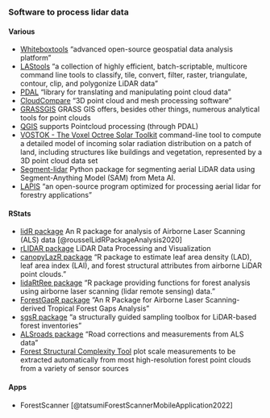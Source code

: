 
### Software to process lidar data

#### Various

- [Whiteboxtools](https://www.whiteboxgeo.com/)
  "advanced open-source geospatial data analysis platform"
- [LAStools](https://rapidlasso.com/lastools/)
  "a collection of highly efficient, batch-scriptable, multicore command line tools to classify, tile, convert, filter, raster, triangulate, contour, clip, and polygonize LiDAR data"
- [PDAL](https://pdal.io/en/latest/)
  "library for translating and manipulating point cloud data"
- [CloudCompare](https://cloudcompare.org/)
  "3D point cloud and mesh processing software"
- [GRASSGIS](https://grasswiki.osgeo.org/wiki/Processing_lidar_and_UAV_point_clouds_in_GRASS_GIS_(workshop_at_FOSS4G_Boston_2017))
  GRASS GIS offers, besides other things, numerous analytical tools for point clouds
- [QGIS](https://www.qgis.org/de/site/)
  supports Pointcloud processing (through PDAL)
- [VOSTOK - The Voxel Octree Solar Toolkit](https://doi.org/10.11588/data/QNA02B)
  command-line tool to compute a detailed model of incoming solar radiation distribution on a patch of land, including structures like buildings and vegetation, represented by a 3D point cloud data set
- [Segment-lidar](https://github.com/hobuinc/segment-lidar)
  Python package for segmenting aerial LiDAR data using Segment-Anything Model (SAM) from Meta AI.
- [LAPIS](https://github.com/jontkane/Lapis)
  "an open-source program optimized for processing aerial lidar for forestry applications" 

#### RStats

- [lidR package](https://github.com/r-lidar/lidR)
  An R package for analysis of Airborne Laser Scanning (ALS) data [@rousselLidRPackageAnalysis2020]
- [rLIDAR package](https://github.com/carlos-alberto-silva/rLiDAR)
  LiDAR Data Processing and Visualization 
- [canopyLazR package](https://github.com/akamoske/canopyLazR)
  "R package to estimate leaf area density (LAD), leaf area index (LAI), and forest structural attributes from airborne LiDAR point clouds."
- [lidaRtRee package](https://gitlab.irstea.fr/jean-matthieu.monnet/lidaRtRee)
  "R package providing functions for forest analysis using airborne laser scanning (lidar remote sensing) data."
- [ForestGapR package](https://github.com/carlos-alberto-silva/ForestGapR)
  "An R Package for Airborne Laser Scanning-derived Tropical Forest Gaps Analysis"
- [sgsR package](https://github.com/tgoodbody/sgsR)
  "a structurally guided sampling toolbox for LiDAR-based forest inventories"
- [ALSroads package](https://github.com/Jean-Romain/ALSroads)
  "Road corrections and measurements from ALS data "
- [Forest Structural Complexity Tool](https://github.com/SKrisanski/FSCT)
  plot scale measurements to be extracted automatically from most high-resolution forest point clouds from a variety of sensor sources

#### Apps

- ForestScanner [@tatsumiForestScannerMobileApplication2022]